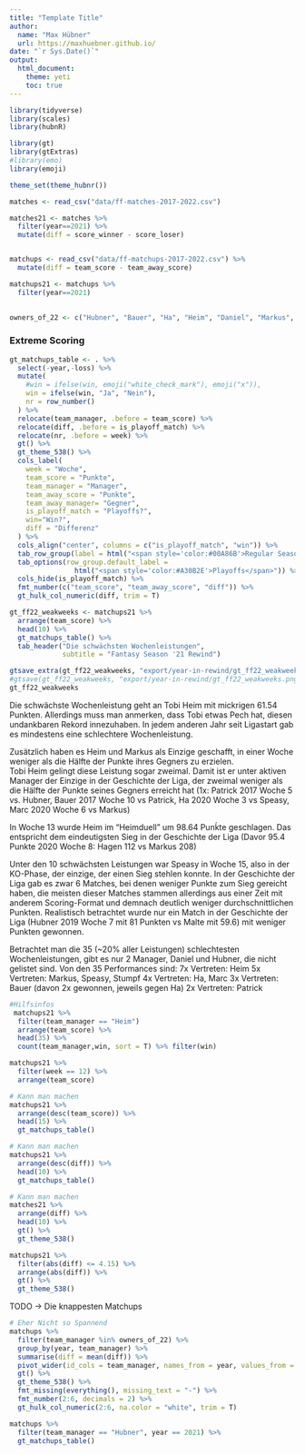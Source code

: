 ```yaml
---
title: "Template Title"
author: 
  name: "Max Hübner"
  url: https://maxhuebner.github.io/
date: "`r Sys.Date()`"
output:
  html_document:
    theme: yeti
    toc: true
---
```


```r
library(tidyverse)
library(scales)
library(hubnR)

library(gt)
library(gtExtras)
#library(emo)
library(emoji)

theme_set(theme_hubnr())
```

```r
matches <- read_csv("data/ff-matches-2017-2022.csv")

matches21 <- matches %>% 
  filter(year==2021) %>% 
  mutate(diff = score_winner - score_loser)


matchups <- read_csv("data/ff-matchups-2017-2022.csv") %>% 
  mutate(diff = team_score - team_away_score)

matchups21 <- matchups %>%
  filter(year==2021)
  
```

```r
owners_of_22 <- c("Hubner", "Bauer", "Ha", "Heim", "Daniel", "Markus", "Patrick", "Speasy", "Stumpf", "Marc")
```


### Extreme Scoring


```r
gt_matchups_table <- . %>% 
  select(-year,-loss) %>% 
  mutate(
    #win = ifelse(win, emoji("white_check_mark"), emoji("x")),
    win = ifelse(win, "Ja", "Nein"),
    nr = row_number() 
  ) %>% 
  relocate(team_manager, .before = team_score) %>% 
  relocate(diff, .before = is_playoff_match) %>% 
  relocate(nr, .before = week) %>% 
  gt() %>% 
  gt_theme_538() %>% 
  cols_label(
    week = "Woche",
    team_score = "Punkte",
    team_manager = "Manager",
    team_away_score = "Punkte",
    team_away_manager= "Gegner",
    is_playoff_match = "Playoffs?",
    win="Win?",
    diff = "Differenz"
  ) %>% 
  cols_align("center", columns = c("is_playoff_match", "win")) %>% 
  tab_row_group(label = html("<span style='color:#00A86B'>Regular Season</span>"), rows = !is_playoff_match) %>% 
  tab_options(row_group.default_label = 
                html("<span style='color:#A30B2E'>Playoffs</span>")) %>% 
  cols_hide(is_playoff_match) %>% 
  fmt_number(c("team_score", "team_away_score", "diff")) %>% 
  gt_hulk_col_numeric(diff, trim = T)
```

```r
gt_ff22_weakweeks <- matchups21 %>% 
  arrange(team_score) %>% 
  head(10) %>% 
  gt_matchups_table() %>% 
  tab_header("Die schwächsten Wochenleistungen",
             subtitle = "Fantasy Season '21 Rewind")

gtsave_extra(gt_ff22_weakweeks, "export/year-in-rewind/gt_ff22_weakweeks.png", zoom = 5, expand = 0)
#gtsave(gt_ff22_weakweeks, "export/year-in-rewind/gt_ff22_weakweeks.png", zoom = 5, expand = 0)
gt_ff22_weakweeks
```

Die schwächste Wochenleistung geht an Tobi Heim mit mickrigen 61.54 Punkten. Allerdings muss man anmerken, dass Tobi etwas Pech hat, diesen undankbaren Rekord innezuhaben. In jedem anderen Jahr seit Ligastart gab es mindestens eine schlechtere Wochenleistung.

Zusätzlich haben es Heim und Markus als Einzige geschafft, in einer Woche weniger als die Hälfte der Punkte ihres Gegners zu erzielen.  
Tobi Heim gelingt diese Leistung sogar zweimal. Damit ist er unter aktiven Manager der Einzige in der Geschichte der Liga, der zweimal weniger als die Hälfte der Punkte seines Gegners erreicht hat (1x: Patrick 2017 Woche 5 vs. Hubner, Bauer 2017 Woche 10 vs Patrick, Ha 2020 Woche 3 vs Speasy, Marc 2020 Woche 6 vs Markus)  

In Woche 13 wurde Heim im "Heimduell" um 98.64 Punḱte geschlagen. Das entspricht dem eindeutigsten Sieg in der Geschichte der Liga (Davor 95.4 Punkte 2020 Woche 8: Hagen 112 vs Markus 208)  

Unter den 10 schwächsten Leistungen war Speasy in Woche 15, also in der KO-Phase, der einzige, der einen Sieg stehlen konnte. In der Geschichte der Liga gab es zwar 6 Matches, bei denen weniger Punkte zum Sieg gereicht haben, die meisten dieser Matches stammen allerdings aus einer Zeit mit anderem Scoring-Format und demnach deutlich weniger durchschnittlichen Punkten. Realistisch betrachtet wurde nur ein Match in der Geschichte der Liga (Hubner 2019 Woche 7 mit 81 Punkten vs Malte mit 59.6) mit weniger Punkten gewonnen.  

Betrachtet man die 35 (~20% aller Leistungen) schlechtesten Wochenleistungen, gibt es nur 2 Manager, Daniel und Hubner, die nicht gelistet sind. Von den 35 Performances sind:
7x Vertreten: Heim
5x Vertreten: Markus, Speasy, Stumpf
4x Vertreten: Ha, Marc
3x Vertreten: Bauer (davon 2x gewonnen, jeweils gegen Ha)
2x Vertreten: Patrick


```r
#Hilfsinfos
 matchups21 %>% 
  filter(team_manager == "Heim")
  arrange(team_score) %>% 
  head(35) %>% 
  count(team_manager,win, sort = T) %>% filter(win)

matchups21 %>% 
  filter(week == 12) %>% 
  arrange(team_score)
```


```r
# Kann man machen
matchups21 %>% 
  arrange(desc(team_score)) %>% 
  head(15) %>% 
  gt_matchups_table()
```

```r
# Kann man machen
matchups21 %>% 
  arrange(desc(diff)) %>% 
  head(10) %>% 
  gt_matchups_table()
```

```r
# Kann man machen
matches21 %>% 
  arrange(diff) %>% 
  head(10) %>% 
  gt() %>% 
  gt_theme_538()

matchups21 %>% 
  filter(abs(diff) <= 4.15) %>% 
  arrange(abs(diff)) %>% 
  gt() %>% 
  gt_theme_538()
```

TODO -> Die knappesten Matchups


```r
# Eher Nicht so Spannend
matchups %>% 
  filter(team_manager %in% owners_of_22) %>% 
  group_by(year, team_manager) %>% 
  summarise(diff = mean(diff)) %>% 
  pivot_wider(id_cols = team_manager, names_from = year, values_from = diff) %>% 
  gt() %>% 
  gt_theme_538() %>% 
  fmt_missing(everything(), missing_text = "-") %>% 
  fmt_number(2:6, decimals = 2) %>% 
  gt_hulk_col_numeric(2:6, na.color = "white", trim = T)
```

```r
matchups %>% 
  filter(team_manager == "Hubner", year == 2021) %>% 
  gt_matchups_table()
```

